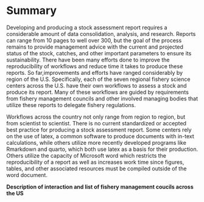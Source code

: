 # Summary

Developing and producing a stock assessment report requires a considerable amount of data consolidation, analysis, and research. Reports can range from 10 pages to well over 300, but the goal of the process remains to provide management advice with the current and projected status of the stock, catches, and other important parameters to ensure its sustainability. There have been many efforts done to improve the reproducibility of workflows and reduce time it takes to produce these reports. So far,improvements and efforts have ranged considerably by region of the U.S. Specifically, each of the seven regional fishery science centers across the U.S. have their own workflows to assess a stock and produce its report. Many of these workflows are guided by requirements from fishery management councils and other involved managing bodies that utilize these reports to delegate fishery regulations. 

Workflows across the country not only range from region to region, but from scientist to scientist. There is no current standardized or accepted best practice for producing a stock assessment report. Some centers rely on the use of latex, a common software to produce documents with in-text calculations, while others utilize more recently developed programs like Rmarkdown and quarto, which both use latex as a basis for their production. Others utilize the capacity of Microsoft word which restricts the reproducibility of a report as well as increases work time since figures, tables, and other associated resources must be compiled outside of the word document.

**Description of interaction and list of fishery management coucils across the US**

